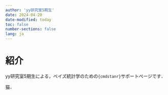 ```yaml
---
author: 'yy研究室5期生'
date: 2024-04-20
date-modified: today
toc: false
number-sections: false
lang: ja
---
```


# 紹介 {.unnumbered}

yy研究室5期生による，ベイズ統計学のための`{cmdstanr}`サポートページです．

猫．
